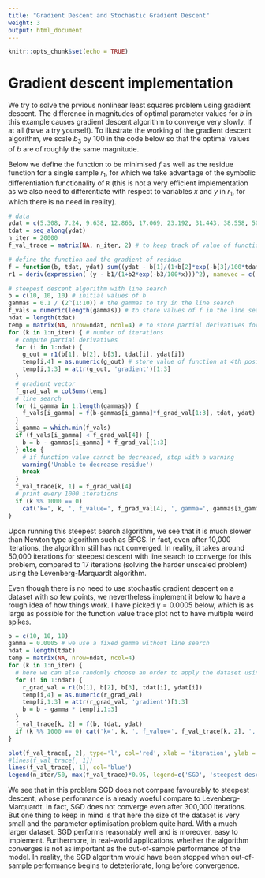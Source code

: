 ```yaml
---
title: "Gradient Descent and Stochastic Gradient Descent"
weight: 3
output: html_document
---
```

  
```r
knitr::opts_chunk$set(echo = TRUE)
```

# Gradient descent implementation
We try to solve the prvious nonlinear least squares problem using gradient descent. The difference in magnitudes of optimal parameter values for $b$ in this example causes gradient descent algorithm to converge very slowly, if at all (have a try yourself). To illustrate the working of the gradient descent algorithm, we scale $b_3$ by 100 in the code below so that the optimal values of $b$ are of roughly the same magnitude.

Below we define the function to be minimised $f$ as well as the residue function for a single sample $r_1$, for which we take advantage of the symbolic differentiation functionality of `R` (this is not a very efficient implementation as we also need to differentiate with respect to variables $x$ and $y$ in $r_1$, for which there is no need in reality).

```r
# data
ydat = c(5.308, 7.24, 9.638, 12.866, 17.069, 23.192, 31.443, 38.558, 50.156, 62.948, 75.995, 91.972)
tdat = seq_along(ydat)
n_iter = 20000
f_val_trace = matrix(NA, n_iter, 2) # to keep track of value of functions

# define the function and the gradient of residue
f = function(b, tdat, ydat) sum((ydat - b[1]/(1+b[2]*exp(-b[3]/100*tdat)))^2)
r1 = deriv(expression( (y - b1/(1+b2*exp(-b3/100*x)))^2), namevec = c('b1','b2','b3','x','y'), function.arg=T)

# steepest descent algorithm with line search
b = c(10, 10, 10) # initial values of b
gammas = 0.1 / (2^(1:10)) # the gammas to try in the line search
f_vals = numeric(length(gammas)) # to store values of f in the line search
ndat = length(tdat)
temp = matrix(NA, nrow=ndat, ncol=4) # to store partial derivatives for each data point
for (k in 1:n_iter) { # number of iterations
  # compute partial derivatives
  for (i in 1:ndat) {
    g_out = r1(b[1], b[2], b[3], tdat[i], ydat[i])
    temp[i,4] = as.numeric(g_out) # store value of function at 4th position
    temp[i,1:3] = attr(g_out, 'gradient')[1:3]
  }
  # gradient vector
  f_grad_val = colSums(temp)
  # line search
  for (i_gamma in 1:length(gammas)) {
    f_vals[i_gamma] = f(b-gammas[i_gamma]*f_grad_val[1:3], tdat, ydat)
  }
  i_gamma = which.min(f_vals)
  if (f_vals[i_gamma] < f_grad_val[4]) {
    b = b - gammas[i_gamma] * f_grad_val[1:3]
  } else {
    # if function value cannot be decreased, stop with a warning
    warning('Unable to decrease residue')
    break
  }
  f_val_trace[k, 1] = f_grad_val[4]
  # print every 1000 iterations
  if (k %% 1000 == 0)
    cat('k=', k, ', f_value=', f_grad_val[4], ', gamma=', gammas[i_gamma], ',  b=', b, '\n')
}
```

Upon running this steepest search algorithm, we see that it is much slower than Newton type algorithm such as BFGS. In fact, even after 10,000 iterations, the algorithm still has not converged. In reality, it takes around 50,000 iterations for steepest descent with line search to converge for this problem, compared to 17 iterations (solving the harder unscaled problem) using the Levenberg-Marquardt algorithm.

Even though there is no need to use stochastic gradient descent on a dataset with so few points, we nevertheless implement it below to have a rough idea of how things work. I have picked $\gamma=0.0005$ below, which is as large as possible for the function value trace plot not to have multiple weird spikes.

```r
b = c(10, 10, 10)
gamma = 0.0005 # we use a fixed gamma without line search
ndat = length(tdat)
temp = matrix(NA, nrow=ndat, ncol=4)
for (k in 1:n_iter) {
  # here we can also randomly choose an order to apply the dataset using sample.int
  for (i in 1:ndat) {
    r_grad_val = r1(b[1], b[2], b[3], tdat[i], ydat[i])
    temp[i,4] = as.numeric(r_grad_val)
    temp[i,1:3] = attr(r_grad_val, 'gradient')[1:3]
    b = b - gamma * temp[i,1:3]
  }
  f_val_trace[k, 2] = f(b, tdat, ydat)
  if (k %% 1000 == 0) cat('k=', k, ', f_value=', f_val_trace[k, 2], ',  b=', b, '\n')
}

plot(f_val_trace[, 2], type='l', col='red', xlab = 'iteration', ylab = 'loss function', ylim=c(min(f_val_trace), max(f_val_trace)), log='xy')
#lines(f_val_trace[, 1])
lines(f_val_trace[, 1], col='blue')
legend(n_iter/50, max(f_val_trace)*0.95, legend=c('SGD', 'steepest descent'), col=c('red', 'blue'), lty=c(1,1))
```

We see that in this problem SGD does not compare favourably to steepest descent, whose performance is already woeful compare to Levenberg-Marquardt. In fact, SGD does not converge even after 300,000 iterations. But one thing to keep in mind is that here the size of the dataset is very small and the parameter optimisation problem quite hard. With a much larger dataset, SGD performs reasonably well and is moreover, easy to implement. Furthermore, in real-world applications, whether the algorithm converges is not as important as the out-of-sample performance of the model. In reality, the SGD algorithm would have been stopped when out-of-sample performance begins to deteteriorate, long before convergence.
